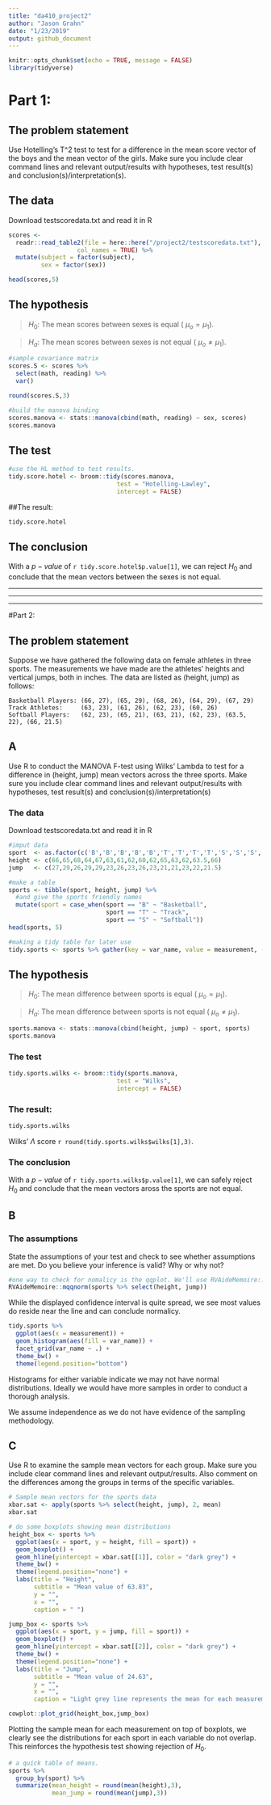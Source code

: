 ```yaml
---
title: "da410_project2"
author: "Jason Grahn"
date: "1/23/2019"
output: github_document
---
```


```r
knitr::opts_chunk$set(echo = TRUE, message = FALSE)
library(tidyverse)
```

# Part 1: 

## The problem statement

Use Hotelling’s T^2 test to test for a difference in the mean score vector of the boys and the mean vector of the girls. Make sure you include clear command lines and relevant output/results with hypotheses, test result(s) and conclusion(s)/interpretation(s).

## The data

Download testscoredata.txt and read it in R

```r
scores <- 
  readr::read_table2(file = here::here("/project2/testscoredata.txt"),
                   col_names = TRUE) %>% 
  mutate(subject = factor(subject),
         sex = factor(sex))

head(scores,5)
```

## The hypothesis

> $H_0$: The mean scores between sexes is equal ( $\mu_o = \mu_1$).

> $H_a$: The mean scores between sexes is not equal ( $\mu_o \neq \mu_1$). 

```r
#sample covariance matrix
scores.S <- scores %>% 
  select(math, reading) %>% 
  var()

round(scores.S,3)
```

```r
#build the manova binding
scores.manova <- stats::manova(cbind(math, reading) ~ sex, scores)
scores.manova
```

## The test 
```r
#use the HL method to test results.
tidy.score.hotel <- broom::tidy(scores.manova, 
                              test = "Hotelling-Lawley",
                              intercept = FALSE)
```

##The result: 
```r
tidy.score.hotel
```

## The conclusion

With a $p-value$ of `r tidy.score.hotel$p.value[1]`, we can reject $H_0$ and conclude that the mean vectors between the sexes is not equal.

________
________
________

#Part 2: 

## The problem statement

Suppose we have gathered the following data on female athletes in three sports. The measurements we have made are the athletes' heights and vertical jumps, both in inches. The data are listed as (height, jump) as follows:

    Basketball Players: (66, 27), (65, 29), (68, 26), (64, 29), (67, 29)
    Track Athletes:     (63, 23), (61, 26), (62, 23), (60, 26)
    Softball Players:   (62, 23), (65, 21), (63, 21), (62, 23), (63.5, 22), (66, 21.5)


## A 

Use R to conduct the MANOVA F-test using Wilks' Lambda to test for a difference in (height, jump) mean vectors across the three sports. Make sure you include clear command lines and relevant output/results with hypotheses, test result(s) and conclusion(s)/interpretation(s)

### The data

Download testscoredata.txt and read it in R
```r
#imput data
sport  <- as.factor(c('B','B','B','B','B','T','T','T','T','S','S','S','S','S','S'))
height <- c(66,65,68,64,67,63,61,62,60,62,65,63,62,63.5,66)
jump   <- c(27,29,26,29,29,23,26,23,26,23,21,21,23,22,21.5)

#make a table
sports <- tibble(sport, height, jump) %>% 
  #and give the sports friendly names
  mutate(sport = case_when(sport == "B" ~ "Basketball",
                           sport == "T" ~ "Track",
                           sport == "S" ~ "Softball"))
head(sports, 5)

#making a tidy table for later use
tidy.sports <- sports %>% gather(key = var_name, value = measurement, -sport)
```

## The hypothesis
> $H_0$: The mean difference between sports is equal ( $\mu_o = \mu_1$).

> $H_a$: The mean difference between sports is not equal ( $\mu_o \neq \mu_1$). 

```r
sports.manova <- stats::manova(cbind(height, jump) ~ sport, sports)
sports.manova
```

### The test 
```r
tidy.sports.wilks <- broom::tidy(sports.manova, 
                              test = "Wilks",
                              intercept = FALSE)
```

### The result: 
```r
tidy.sports.wilks
```

Wilks' $\Lambda$ score `r round(tidy.sports.wilks$wilks[1],3)`. 

### The conclusion

With a $p-value$ of `r tidy.sports.wilks$p.value[1]`, we can safely reject $H_0$ and conclude that the mean vectors aross the sports are not equal.

## B 

### The assumptions

State the assumptions of your test and check to see whether assumptions are met. Do you believe your inference is valid? Why or why not?

```r
#one way to check for nomalicy is the qqplot. We'll use RVAideMemoire::mqqnorm for this
RVAideMemoire::mqqnorm(sports %>% select(height, jump))
```

While the displayed confidence interval is quite spread, we see most values do reside near the line and can conclude normalicy.

```r
tidy.sports %>% 
  ggplot(aes(x = measurement)) +
  geom_histogram(aes(fill = var_name)) +
  facet_grid(var_name ~ .) +
  theme_bw() +
  theme(legend.position="bottom")
```

Histograms for either variable indicate we may not have normal distributions. Ideally we would have more samples in order to conduct a thorough analysis.

We assume independence as we do not have evidence of the sampling methodology. 

## C

Use R to examine the sample mean vectors for each group. Make sure you include clear command lines and relevant output/results. Also comment on the differences among the groups in terms of the specific variables.

```r
# Sample mean vectors for the sports data
xbar.sat <- apply(sports %>% select(height, jump), 2, mean)
xbar.sat
```

```r
# do some boxplots showing mean distributions
height_box <- sports %>% 
  ggplot(aes(x = sport, y = height, fill = sport)) +
  geom_boxplot() +
  geom_hline(yintercept = xbar.sat[[1]], color = "dark grey") +
  theme_bw() +
  theme(legend.position="none") +
  labs(title = "Height",
       subtitle = "Mean value of 63.83",
       y = "",
       x = "",
       caption = " ")

jump_box <- sports %>% 
  ggplot(aes(x = sport, y = jump, fill = sport)) +
  geom_boxplot() +
  geom_hline(yintercept = xbar.sat[[2]], color = "dark grey") +
  theme_bw() +
  theme(legend.position="none") +
  labs(title = "Jump",
       subtitle = "Mean value of 24.63",
       y = "",
       x = "",
       caption = "Light grey line represents the mean for each measurement")

cowplot::plot_grid(height_box,jump_box)
```

Plotting the sample mean for each measurement on top of boxplots, we clearly see the distributions for each sport in each variable do not overlap. This reinforces the hypothesis test showing rejection of $H_0$. 

```r
# a quick table of means.
sports %>% 
  group_by(sport) %>% 
  summarize(mean_height = round(mean(height),3),
            mean_jump = round(mean(jump),3)) 
```